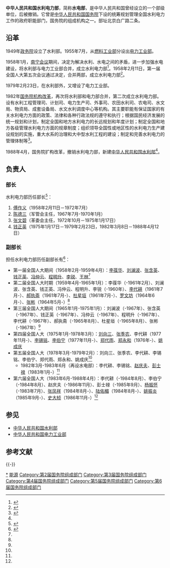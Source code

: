 {{Infobox PRCG
|机构名称=中华人民共和国水利电力部
|标志1=National Emblem of the People's Republic of China.svg
|上级机构=[[中华人民共和国国务院|中华人民共和国国务院]]
|机构类型=[[国务院组成部门|国务院组成部门]]<br />[[中华人民共和国国务院机构编制#国务院水行政主管部门|国务院水行政主管部门]]
|行政级别=正部级
|地址1=[[北京市|北京市]]
|邮编1=
|沿革链接=中华人民共和国国务院机构时间线
|时期1=1949–1954
|机构1=[[中央人民政府水利部|中央人民政府水利部]]
|时期2=1954–1955
|机构2=[[中华人民共和国水利部|中华人民共和国水利部]]
|时期3=1955–1958
|机构3=[[中华人民共和国水利部|中华人民共和国水利部]]；<br />[[中华人民共和国电力工业部|中华人民共和国电力工业部]]
|时期4=1958–1979
|机构4='''中华人民共和国水利电力部'''
|时期5=1979–1982
|机构5=[[中华人民共和国水利部|中华人民共和国水利部]]；<br />[[中华人民共和国电力工业部|中华人民共和国电力工业部]]
|时期6=1982–1988
|机构6='''中华人民共和国水利电力部'''
|接替者=[[中华人民共和国水利部|中华人民共和国水利部]]；<br />[[中华人民共和国电力工业部|中华人民共和国电力工业部]]
}}

'''中华人民共和国水利电力部'''，简称'''水电部'''，是中华人民共和国曾经设立的一个部级单位，后被撤销。它曾是[[中华人民共和国国务院|中华人民共和国国务院]]下设的统筹规划管理全国水利电力工作的政府职能部门，国务院的组成机构之一。部址北京白广路二条。

==  沿革 ==
1949年[[政务院|政务院]]设立了水利部。1955年7月，从[[燃料工业部|燃料工业部]]分设出[[电力工业部|电力工业部]]。

1958年1月，[[南宁会议|南宁会议]]期间，决定为解决水利、水电之间的矛盾，进一步加强水电建设，将水利部与电力工业部合并，成立水利电力部<ref>{{Cite book|title=中国水力发电史 1904-2000 第1册 第一稿|last=朱军主编|first=|publisher=北京：中国电力出版社|year=2005年1月|isbn=7-5083-2859-0|location=|pages=118-119}}</ref>。1958年2月11日，第一届全国人大第五次会议通过决定，合并两部，成立水利电力部<ref name=ad>{{Cite book|title=中华人民共和国政府机构五十年|last=国家行政学院|first=|publisher=北京：党建读物出版社|year=2000年6月|isbn=7-80098-406-0|location=|pages=68-69}}</ref>。

1979年2月23日，在水利部外，又增设了电力工业部。

1982年[[国务院机构改革|国务院机构改革]]，再次将水利部和电力部合并，第二次成立水利电力部。设有水利工程管理司、计划司、电力生产司、外事司、农田水利司、农电司、水文局、物资局、成套设备局、水文水利调度中心等机构。其主要职能有保证国家的有关水利电力方面的政策、法律和各种行政法规的遵守和执行；根据国民经济发展的统一规划和计划，制定全国和地方水利电力的长远规划和年度计划；制定全国和地方各级管理水利电力方面的规章制度；组织领导全国性或地区性的水利电力生产建设规划的实施，重大水系的治理和大中型水利工程的建设；制定和完善水利电力的管理体制等<ref>{{Cite book|title=中华人民共和国知识辞典|last=侯雄飞，蒋辅义主编|first=|publisher=重庆：西南师范大学出版社|year=1990年6月|isbn=7-5621-0371-2|location=|pages=100-101}}</ref>。

1988年4月，国务院扩构改革，撤销水利电力部，新建[[中华人民共和国水利部|中华人民共和国水利部]]<ref name=ad />。

==负责人==
=== 部长 ===
水利电力部历任部长<ref>{{Cite book|title=国史大辞典|last=张晋藩，海戚，初尊贤|first=|publisher=哈尔滨：黑龙江人民出版社|year=1992年11月|isbn=|location=|pages=305}}</ref>：
#[[傅作义|傅作义]]（1958年2月11日－1972年7月）
#[[陈德三|陈德三]]（军管会主任，1967年7月-1970年1月）
#[[张文碧|张文碧]]（革委会主任，1972年10月－1975年1月17日）
#[[钱正英|钱正英]]（1975年1月17日－1979年2月23日，1982年3月8日－1988年4月12日）

=== 副部长 ===
担任水利电力部历任副部长有<ref name=bc>{{Cite book|title=中华人民共和国职官志|last=何虎生等主编|first=|publisher=北京：中国社会出版社|year=1993年5月|isbn=7-80088-393-0|location=|pages=177-178}}</ref>：
* 第一届全国人大期间（1958年2月-1959年4月）：[[李葆华|李葆华]]、[[刘澜波|刘澜波]]、[[张含英|张含英]]、[[钱正英|钱正英]]、[[冯仲云|冯仲云]]、[[程明升|程明升]]、[[李锐_(1917年)|李锐]]、[[王林_(政治人物)|王林]]<ref name=bc />
* 第二届全国人大时期（1959年4月-1965年1月）：李葆华（-1961年2月）、刘澜波、张含英、钱正英、冯仲云、程明升、李锐（-1960年）、[[李代耕|李代耕]]（1961年7月-）、[[郝执斋|郝执斋]]（1961年7月-）、[[杜星垣|杜星垣]]（1961年7月-）、[[罗文坊|罗文坊]]（1964年6月-）、[[张彬_(副部长)|张彬]]（1964年5月-）<ref name=bc />
*第三届全国人大期间（1965年1月-1975年1月）：刘澜波（-1967年）、张含英（-1967年）、钱正英（-1967年）、冯仲云（-1967年）、程明升（-1967年）、李代耕（-1967年）、郝执斋（-1965年8月）、杜星垣（-1965年8月）、张彬（-1967年）<ref name=bc />
*第四届全国人大（1975年1月-1978年3月）：[[刘向三|刘向三]]、[[张季农|张季农]]、李代耕（1977年11月-）、[[李锡铭|李锡铭]]、[[李伯宁|李伯宁]]（1977年11月-）、[[郑代雨|郑代雨]]、[[郑永和|郑永和]]（1976年-）、[[姚成庆|姚成庆]]
*第五届全国人大（1978年3月-1979年2月）：刘向三、张季农、李代耕、李锡铭、李伯宁、郑代雨、郑永和、姚成庆<ref name=bc />
**1982年3月-1983年6月（再设水电部）：李代耕、李锡铭、[[赵庆夫|赵庆夫]]、[[彭士禄|彭士禄]]（1983年1月-）<ref name=bc />
*第六届全国人大（1983年6月-1988年4月）：李代耕（-1984年8月）、李伯宁（-1984年8月）、赵庆夫（-1986年11月）、彭士禄（-1985年9月）、[[杨振怀|杨振怀]]（-1983年7月）、[[张凤祥|张凤祥]]（1984年8月-）、[[陆佑楣|陆佑楣]]（1984年8月-）、[[姚振炎|姚振炎]]（1985年9月-）、[[史大桢|史大桢]]（1986年11月-）<ref name=bc />

== 参见 ==
* [[中华人民共和国水利部|中华人民共和国水利部]]
* [[中华人民共和国电力工业部|中华人民共和国电力工业部]]

== 参考文献 ==
{{Reflist}}
{{-}}
{{第2届国务院|组成部门}}
{{第3届国务院|组成部门}}
{{第4届国务院|组成部门}}
{{第5届国务院|组成部门}}
{{第6届国务院|组成部门}}
[[Category:中华人民共和国水利电力部|*]]
[[Category:国务院已撤销各部|能源]]
[[Category:第2届国务院组成部门|Category:第2届国务院组成部门]]
[[Category:第3届国务院组成部门|Category:第3届国务院组成部门]]
[[Category:第4届国务院组成部门|Category:第4届国务院组成部门]]
[[Category:第5届国务院组成部门|Category:第5届国务院组成部门]]
[[Category:第6届国务院组成部门|Category:第6届国务院组成部门]]